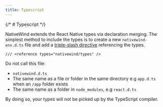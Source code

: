 ```yaml
---
title: Typescript
---
```

{/* # Typescript */}

NativeWind extends the React Native types via declaration merging. The simplest method to include the types is to create a new `nativewind-env.d.ts` file and add a [triple-slash directive](https://www.typescriptlang.org/docs/handbook/triple-slash-directives.html) referencing the types.

```tsx
/// <reference types="nativewind/types" />
```

<Callout type="warn" title="CAUTION" className="border-s-orange-500 dark:border-s-orange-400 *:fill-orange-500 dark:*:fill-orange-400">
Do not call this file:

- `nativewind.d.ts`
- The same name as a file or folder in the same directory e.g `app.d.ts` when an `/app` folder exists
- The same name as a folder in `node_modules`, e.g `react.d.ts`

By doing so, your types will not be picked up by the TypeScript compiler.
</Callout>